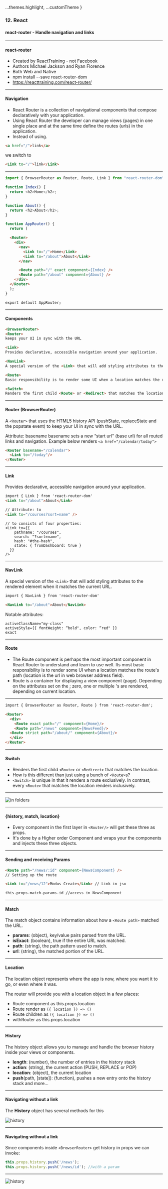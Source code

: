 
  ...themes.highlight,
  ...customTheme
}


### 12. React
#### react-router - Handle navigation and links


---

#### react-router

* Created by ReactTraining - not Facebook</li>
* Authors Michael Jackson and Ryan Florence</li>
* Both Web and Native</li>
* npm install --save react-router-dom</li>
* <a href="https://reacttraining.com/react-router/">https://reacttraining.com/react-router/</a></li>


---

####  Navigation
* React Router is a collection of navigational components that compose declaratively with your application.
* Using React Router the developer can manage views (pages) in one single place and at the same time define the routes (urls) in the application.
* Instead of using.

```HTML
<a href="/">link</a>
```
we switch to
```HTML
<Link to="/">link</Link>
```


---

```JavaScript
import { BrowserRouter as Router, Route, Link } from "react-router-dom";

function Index() {
  return <h2>Home</h2>;
}

function About() {
  return <h2>About</h2>;
}

function AppRouter() {
  return (
```
```HTML
  <Router>
    <div>
      <nav>
        <Link to="/">Home</Link>
        <Link to="/about">About</Link>
      </nav>

      <Route path="/" exact component={Index} />
      <Route path="/about" component={About} />
    </div>
  </Router>
  );
}

export default AppRouter;
```


---

####  Components
```HTML
<BrowserRouter>
<Router>
keeps your UI in sync with the URL

<Link>
Provides declarative, accessible navigation around your application.

<NavLink>
A special version of the <Link> that will add styling attributes to the rendered element when it matches the current URL.

<Route>
Basic responsibility is to render some UI when a location matches the route's path.

<Switch>
Renders the first child <Route> or <Redirect> that matches the location.
```


---

####  Router (BrowserRouter)

A ``` <Router> ``` that uses the HTML5 history API (pushState, replaceState and the popstate event) to keep your UI in sync with the URL.

Attribute: basename
basename sets a new “start url" (base url) for all routed links and navigation.
Example below renders ``` <a href="/calendar/today"> ```

```HTML
<Router basename="/calendar">
  <Link to="/today"/>
</Router>
```


---

####  Link

Provides declarative, accessible navigation around your application.

```HTML
import { Link } from 'react-router-dom'
<Link to="/about">About</Link>

// Attribute: to
<Link to="/courses?sort=name" />
```
```
// to consists of four properties:
<Link to={{
    pathname: "/courses",
    search: "?sort=name",
    hash: "#the-hash",
    state: { fromDashboard: true }
  }}
/>
```


---

####  NavLink

A special version of the ```<Link>``` that will add styling attributes to the rendered element when it matches the current URL.

```HTML
import { NavLink } from 'react-router-dom'

<NavLink to="/about">About</NavLink>
```

Notable attributes:
```
activeClassName="my-class"
activeStyle={{ fontWeight: “bold", color: “red" }}
exact
```


---

####  Route

* The Route component is perhaps the most important component in React Router to understand and learn to use well. Its most basic responsibility is to render some UI when a location matches the route's path (location is the url in web browser address field).
* Route is a container for displaying a view component (page). Depending on the attributes set on the <Route>; zero, one or multiple <Route>'s are rendered, depending on current location.


---

```HTML
import { BrowserRouter as Router, Route } from 'react-router-dom';

<Router>
  <div>
    <Route exact path="/" component={Home}/>
    <Route path="/news" component={NewsFeed}/>
  <Route strict path="/about/" component={About}/>
  </div>
</Router>
```


---


####  Switch
* Renders the first child ``` <Route> ``` or ``` <Redirect> ``` that matches the location.
* How is this different than just using a bunch of ``` <Route> ```s?
* ``` <Switch> ``` is unique in that it renders a route exclusively. In contrast, every ``` <Route> ``` that matches the location renders inclusively.
  
  

---
  
<img src={img1} alt="in folders"/>


---

####  {history, match, location}
* Every component in the first layer in ``` <Router/> ``` will get these three as props.
* It's done by a Higher order Component and wraps your the components and injects these three objects.


---

####  Sending and receiving Params
```HTML
<Route path="/news/:id" component={NewsComponent} />
// Setting up the route

<Link to="/news/12">Modus Create</Link> // Link in jsx

this.props.match.params.id //access in NewsComponent
```


---

####  Match
The match object contains information about how a ``` <Route path> ``` matched the URL.
* **params**: (object), key/value pairs parsed from the URL.
* **isExact**: (boolean), true if the entire URL was matched.
* **path**: (string), the path pattern used to match.
* **url**: (string), the matched portion of the URL.


---

####  Location
The location object represents where the app is now, where you want it to go, or even where it was.

The router will provide you with a location object in a few places:
* Route component as this.props.location
* Route render as ```({ location }) => ()```
* Route children as ```({ location }) => ()```
* withRouter as this.props.location


---

####  History
The history object allows you to manage and handle the browser history inside your views or components.
* **length**: (number), the number of entries in the history stack
* **action**: (string), the current action (PUSH, REPLACE or POP)
* **location**: (object), the current location
* **push**(path, [state]): (function), pushes a new entry onto the history stack
and more...


---

#### Navigating without a link
The **History** object has several methods for this

<img src={img2} alt="history"/>


---

####  Navigating without a link

Since components inside ``` <BrowserRouter> ``` get history in props we can invoke:
```JavaScript
this.props.history.push('/news');
this.props.history.push('/news/id'); //with a param
```


---

<img src={img3} alt="history"/>